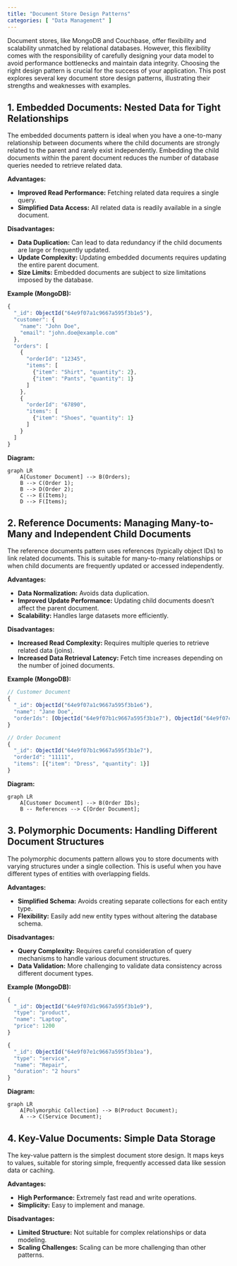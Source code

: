 ```yaml
---
title: "Document Store Design Patterns"
categories: [ "Data Management" ]
---
```



Document stores, like MongoDB and Couchbase, offer flexibility and scalability unmatched by relational databases.  However, this flexibility comes with the responsibility of carefully designing your data model to avoid performance bottlenecks and maintain data integrity.  Choosing the right design pattern is crucial for the success of your application. This post explores several key document store design patterns, illustrating their strengths and weaknesses with examples.

## 1. Embedded Documents:  Nested Data for Tight Relationships

The embedded documents pattern is ideal when you have a one-to-many relationship between documents where the child documents are strongly related to the parent and rarely exist independently.  Embedding the child documents within the parent document reduces the number of database queries needed to retrieve related data.

**Advantages:**

* **Improved Read Performance:**  Fetching related data requires a single query.
* **Simplified Data Access:**  All related data is readily available in a single document.

**Disadvantages:**

* **Data Duplication:**  Can lead to data redundancy if the child documents are large or frequently updated.
* **Update Complexity:**  Updating embedded documents requires updating the entire parent document.
* **Size Limits:**  Embedded documents are subject to size limitations imposed by the database.

**Example (MongoDB):**

```javascript
{
  "_id": ObjectId("64e9f07a1c9667a595f3b1e5"),
  "customer": {
    "name": "John Doe",
    "email": "john.doe@example.com"
  },
  "orders": [
    {
      "orderId": "12345",
      "items": [
        {"item": "Shirt", "quantity": 2},
        {"item": "Pants", "quantity": 1}
      ]
    },
    {
      "orderId": "67890",
      "items": [
        {"item": "Shoes", "quantity": 1}
      ]
    }
  ]
}
```

**Diagram:**

```mermaid
graph LR
    A[Customer Document] --> B(Orders);
    B --> C(Order 1);
    B --> D(Order 2);
    C --> E(Items);
    D --> F(Items);
```


## 2. Reference Documents:  Managing Many-to-Many and Independent Child Documents

The reference documents pattern uses references (typically object IDs) to link related documents. This is suitable for many-to-many relationships or when child documents are frequently updated or accessed independently.

**Advantages:**

* **Data Normalization:**  Avoids data duplication.
* **Improved Update Performance:**  Updating child documents doesn't affect the parent document.
* **Scalability:**  Handles large datasets more efficiently.

**Disadvantages:**

* **Increased Read Complexity:**  Requires multiple queries to retrieve related data (joins).
* **Increased Data Retrieval Latency:**  Fetch time increases depending on the number of joined documents.


**Example (MongoDB):**

```javascript
// Customer Document
{
  "_id": ObjectId("64e9f07a1c9667a595f3b1e6"),
  "name": "Jane Doe",
  "orderIds": [ObjectId("64e9f07b1c9667a595f3b1e7"), ObjectId("64e9f07c1c9667a595f3b1e8")]
}

// Order Document
{
  "_id": ObjectId("64e9f07b1c9667a595f3b1e7"),
  "orderId": "11111",
  "items": [{"item": "Dress", "quantity": 1}]
}
```

**Diagram:**

```mermaid
graph LR
    A[Customer Document] --> B(Order IDs);
    B -- References --> C[Order Document];
```


## 3. Polymorphic Documents: Handling Different Document Structures

The polymorphic documents pattern allows you to store documents with varying structures under a single collection.  This is useful when you have different types of entities with overlapping fields.

**Advantages:**

* **Simplified Schema:**  Avoids creating separate collections for each entity type.
* **Flexibility:**  Easily add new entity types without altering the database schema.

**Disadvantages:**

* **Query Complexity:**  Requires careful consideration of query mechanisms to handle various document structures.
* **Data Validation:**  More challenging to validate data consistency across different document types.

**Example (MongoDB):**

```javascript
{
  "_id": ObjectId("64e9f07d1c9667a595f3b1e9"),
  "type": "product",
  "name": "Laptop",
  "price": 1200
}

{
  "_id": ObjectId("64e9f07e1c9667a595f3b1ea"),
  "type": "service",
  "name": "Repair",
  "duration": "2 hours"
}
```

**Diagram:**

```mermaid
graph LR
    A[Polymorphic Collection] --> B(Product Document);
    A --> C(Service Document);
```



## 4. Key-Value Documents: Simple Data Storage

The key-value pattern is the simplest document store design.  It maps keys to values, suitable for storing simple, frequently accessed data like session data or caching.

**Advantages:**

* **High Performance:**  Extremely fast read and write operations.
* **Simplicity:**  Easy to implement and manage.

**Disadvantages:**

* **Limited Structure:**  Not suitable for complex relationships or data modeling.
* **Scaling Challenges:**  Scaling can be more challenging than other patterns.





